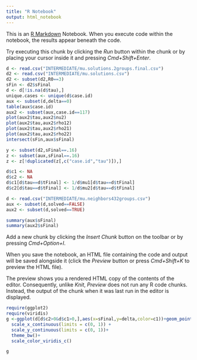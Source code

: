 ```yaml
---
title: "R Notebook"
output: html_notebook
---
```


This is an [R Markdown](http://rmarkdown.rstudio.com) Notebook. When you execute code within the notebook, the results appear beneath the code. 

Try executing this chunk by clicking the *Run* button within the chunk or by placing your cursor inside it and pressing *Cmd+Shift+Enter*. 

```r
d <- read.csv("INTERMEDIATE/mu.solutions.2groups.final.csv")
d2 <- read.csv("INTERMEDIATE/mu.solutions.csv")
d2 <- subset(d2,R0==3)
sFin <- d2$sFinal
d <- d[!is.na(d$tau),]
unique.cases <- unique(d$case.id)
aux <- subset(d,delta==0)
table(aux$case.id)
aux2 <- subset(aux,case.id==117)
plot(aux2$tau,aux2$nu2)
plot(aux2$tau,aux2$rho12)
plot(aux2$tau,aux2$rho21)
plot(aux2$tau,aux2$rho22)
intersect(sFin,aux$sFinal)

y <- subset(d2,sFinal==.16)
z <- subset(aux,sFinal==.16)
z <- z[!duplicated(z[,c("case.id","tau")]),]
```

```r
d$c1 <- NA
d$c2 <- NA
d$c1[d$tau==d$tFinal] <- 1/d$mu1[d$tau==d$tFinal]
d$c2[d$tau==d$tFinal] <- 1/d$mu2[d$tau==d$tFinal]

```
```r
d <- read.csv("INTERMEDIATE/mu.neighbors432groups.csv")
aux <- subset(d,solved==FALSE)
aux2 <- subset(d,solved==TRUE)

summary(aux$sFinal)
summary(aux2$sFinal)
```
Add a new chunk by clicking the *Insert Chunk* button on the toolbar or by pressing *Cmd+Option+I*.

When you save the notebook, an HTML file containing the code and output will be saved alongside it (click the *Preview* button or press *Cmd+Shift+K* to preview the HTML file). 

The preview shows you a rendered HTML copy of the contents of the editor. Consequently, unlike *Knit*, *Preview* does not run any R code chunks. Instead, the output of the chunk when it was last run in the editor is displayed.

```r
require(ggplot2)
require(viridis)
g <-ggplot(d[d$c2>0&d$c1>0,],aes(x=sFinal,y=delta,color=c1))+geom_point(size=1)+
  scale_x_continuous(limits = c(0, 1)) +
  scale_y_continuous(limits = c(0, 1))+
  theme_bw()+
  scale_color_viridis_c()

g
```
